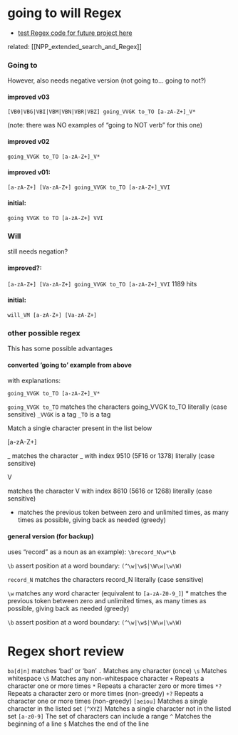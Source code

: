 # going to will Regex

-   [test Regex code for future project here](https://regex101.com/)

related: [[NPP_extended_search_and_Regex]]

### Going to

However, also needs negative version (not going to... going to not?)

#### improved v03

`[VB0|VBG|VBI|VBM|VBN|VBR|VBZ] going_VVGK to_TO [a-zA-Z+]_V*`

(note: there was NO examples of "going to NOT verb" for this one)

#### improved v02

`going_VVGK to_TO [a-zA-Z+]_V*`

#### improved v01:

`[a-zA-Z+] [Va-zA-Z+] going_VVGK to_TO [a-zA-Z+]_VVI` 


#### initial:

`going VVGK to TO [a-zA-Z+] VVI`

### Will

still needs negation?

#### improved?:

`[a-zA-Z+] [Va-zA-Z+] going_VVGK to_TO [a-zA-Z+]_VVI` 1189 hits

#### initial:

`will_VM [a-zA-Z+] [Va-zA-Z+]`

### other possible regex

This has some possible advantages

#### converted 'going to' example from above

with explanations:

`going_VVGK to_TO [a-zA-Z+]_V*`

`going_VVGK to_TO` matches the characters going_VVGK to_TO literally (case sensitive) `_VVGK` is a tag `_TO` is a tag

Match a single character present in the list below

[a-zA-Z+]

\_ matches the character \_ with index 9510 (5F16 or 1378) literally (case sensitive)

V

matches the character V with index 8610 (5616 or 1268) literally (case sensitive)

-   matches the previous token between zero and unlimited times, as many times as possible, giving back as needed (greedy)

#### general version (for backup)

uses "record" as a noun as an example): `\brecord_N\w*\b`

`\b` assert position at a word boundary: `(^\w|\w$|\W\w|\w\W)`

`record_N` matches the characters record_N literally (case sensitive)

`\w` matches any word character (equivalent to `[a-zA-Z0-9_]`) \* matches the previous token between zero and unlimited times, as many times as possible, giving back as needed (greedy)

`\b` assert position at a word boundary: `(^\w|\w$|\W\w|\w\W)`

# Regex short review

`ba[d|n]` matches 'bad' or 'ban' `.` Matches any character (once) `\s` Matches whitespace `\S` Matches any non-whitespace character `+` Repeats a character one or more times `*` Repeats a character zero or more times `*?` Repeats a character zero or more times (non-greedy) `+?` Repeats a character one or more times (non-greedy) `[aeiou]` Matches a single character in the listed set `[^XYZ]` Matches a single character not in the listed set `[a-z0-9]` The set of characters can include a range `^` Matches the beginning of a line `$` Matches the end of the line
